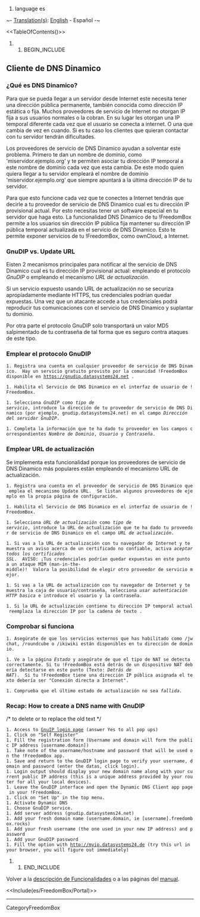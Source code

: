 #language es

~- [[DebianWiki/EditorGuide#translation|Translation(s)]]: [[FreedomBox/Manual/DynamicDNS|English]] - Español -~

<<TableOfContents()>>

## BEGIN_INCLUDE

== Cliente de DNS Dinamico ==

=== ¿Qué es DNS Dinamico? ===

Para que se pueda llegar a un servidor desde Internet este necesita tener una dirección pública permanente, también conocida como dirección IP estática o fija.  Muchos proveedores de servicio de Internet no otorgan IP fija a sus usuarios normales o la cobran.  En su lugar les otorgan una IP temporal diferente cada vez que el usuario se conecta a internet. O una que cambia de vez en cuando. Si es tu caso los clientes que quieran contactar con tu servidor tendrán dificultades.

Los proveedores de servicio de DNS Dinamico ayudan a solventar este problema.  Primero te dan un nombre de dominio, como 'miservidor.ejemplo.org' y te permiten asociar tu dirección IP temporal a este nombre de dominio cada vez que esta cambia.  De este modo quien quiera llegar a tu servidor empleará el nombre de dominio 'miservidor.ejemplo.org' que siempre apuntará a la última dirección IP de tu servidor.

Para que esto funcione cada vez que te conectes a Internet tendrás que decirle a tu proveedor de servicio de DNS Dinamico cual es tu dirección IP provisional actual.  Por esto necesitas tener un software especial en tu servidor que haga esto. La funcionalidad DNS Dinamico de tu !FreedomBox permite a los usuarios sin dirección IP pública fija mantener su dirección IP pública temporal actualizada en el servicio de DNS Dinamico.  Esto te permite exponer servicios de tu !FreedomBox, como ownCloud, a Internet.

=== GnuDIP vs. Update URL ===

Eisten 2 mecanismos principales para notificar al the servicio de DNS Dinamico cual es tu dirección IP provisional actual: empleando el protocolo ''GnuDIP'' o empleando el mecanismo ''URL de actualización''.

Si un servicio expuesto usando URL de actualización no se securiza apropiadamente mediante HTTPS, tus credenciales podrían quedar expuestas.  Una vez que un atacante accede a tus credenciales podrá reproducir tus comunicaciones con el servicio de DNS Dinamico y suplantar tu dominio.

Por otra parte el protocolo GnuDIP solo transportará un valor MD5 salpimentado de tu contraseña de tal forma que es seguro contra ataques de este tipo. 

=== Emplear el protocolo GnuDIP ===

 1. Registra una cuenta en cualquier proveedor de servicio de DNS Dinamico.  Hay un servicio gratuito provisto por la comunidad !FreedomBox  disponible en https://gnudip.datasystems24.net .

 1. Habilita el Servicio de DNS Dinamico en el interfaz de usuario de !FreedomBox.

 1. Selecciona ''GnuDIP'' como ''tipo de servicio'', introduce la dirección de tu proveedor de servicio de DNS Dinamico (por ejemplo, gnudip.datasystems24.net) en el campo ''Dirección del servidor GnuDIP''.

 {{attachment:DynamicDNS-Settings.png|Dynamic DNS Settings|width=800}}

 1. Completa la información que te ha dado tu proveedor en los campos correspondientes ''Nombre de Dominio'', ''Usuario'' y ''Contraseña''.

=== Emplear URL de actualización ===

Se implementa esta funcionalidad porque los proveedores de servicio de DNS Dinamico más populares están empleando el mecanismo URL de actualización.

 1. Registra una cuenta en el proveedor de servicio de DNS Dinamico que emplea el mecanismo Update URL.  Se listan algunos proveedores de ejemplo en la propia página de configuración.

 1. Habilita el Servicio de DNS Dinamico en el interfaz de usuario de !FreedomBox.

 1. Selecciona ''URL de actualización'' como ''tipo de servicio'', introduce la URL de actualización que te ha dado tu proveedor de servicio de DNS Dinamico en el campo ''URL de actualización''.

 1. Si vas a la URL de actualización con tu navegador de Internet y te muestra un aviso acerca de un certificado no confiable, activa ''aceptar todos los certificados SSL''.  AVISO: ¡Tus credenciales podrían quedar expuestas en este punto a un ataque MIM (man-in-the-middle)!  Valora la posibilidad de elegir otro proveedor de servicio mejor.

 1. Si vas a la URL de actualización con tu navegador de Internet y te muestra la caja de usuario/contraseña, selecciona ''usar autenticación HTTP basica'' e introduce el usuario y la contraseña. 

 1. Si la URL de actualización contiene tu dirección IP temporal actual reemplaza la dirección IP por la cadena de texto ''<Ip>''.

=== Comprobar si funciona ===

 1. Asegúrate de que los servicios externos que has habilitado como /jwchat, /roundcube o /ikiwiki están disponibles en tu dirección de dominio.

 1. Ve a la página ''Estado'' y asegúrate de que el tipo de NAT se detecta correctamente. Si tu !FreedomBox está detrás de un dispositivo NAT debería detectarse en este punto (Texto: ''Detrás de NAT'').  Si tu !FreedomBox tiene una dirección IP pública asignada el texto debería ser "Conexión directa a Internet".

 1. Comprueba que el último estado de actualización no sea ''fallida''.

=== Recap: How to create a DNS name with GnuDIP ===
/* to delete or to replace the old text */
 1. Access to [[https://gnudip.datasystems24.net|GnuIP login page]] (answer Yes to all pop ups)
 1. Click on "Self Register"
 1. Fill the registration form (Username and domain will form the public IP address [username.domain])
 1. Take note of the username/hostname and password that will be used on the !FreedomBox app.
 1. Save and return to the GnuDIP login page to verify your username, domain and password (enter the datas, click login).
 1. Login output should display your new domain name along with your current public IP address (this is a unique address provided by your router for all your local devices).
 1. Leave the GnuDIP interface and open the Dynamic DNS Client app page in your !FreedomBox.
 1. Click on "Set Up" in the top menu.
 1. Activate Dynamic DNS
 1. Choose GnuDIP service.
 1. Add server address (gnudip.datasystems24.net)
 1. Add your fresh domain name (username.domain, ie [username].freedombox.rocks)
 1. Add your fresh username (the one used in your new IP address) and password
 1. Add your GnuDIP password
 1. Fill the option with http://myip.datasystems24.de (try this url in your browser, you will figure out immediately)


## END_INCLUDE

Volver a la [[es/FreedomBox/Features|descripción de Funcionalidades]] o a las páginas del [[es/FreedomBox/Manual|manual]].

<<Include(es/FreedomBox/Portal)>> 

----
CategoryFreedomBox
